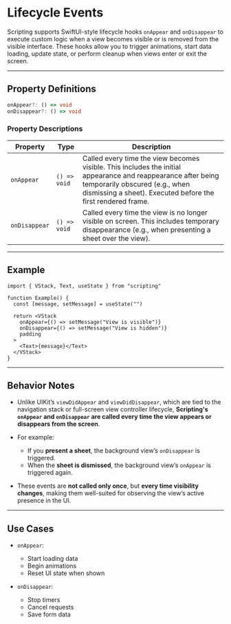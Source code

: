 # Lifecycle Events 

Scripting supports SwiftUI-style lifecycle hooks `onAppear` and `onDisappear` to execute custom logic when a view becomes visible or is removed from the visible interface. These hooks allow you to trigger animations, start data loading, update state, or perform cleanup when views enter or exit the screen.

---

## Property Definitions

```ts
onAppear?: () => void
onDisappear?: () => void
```

### Property Descriptions

| Property      | Type         | Description                                                                                                                                                                                                   |
| ------------- | ------------ | ------------------------------------------------------------------------------------------------------------------------------------------------------------------------------------------------------------- |
| `onAppear`    | `() => void` | Called every time the view becomes visible. This includes the initial appearance and reappearance after being temporarily obscured (e.g., when dismissing a sheet). Executed before the first rendered frame. |
| `onDisappear` | `() => void` | Called every time the view is no longer visible on screen. This includes temporary disappearance (e.g., when presenting a sheet over the view).                                                               |

---

## Example

```tsx
import { VStack, Text, useState } from "scripting"

function Example() {
  const [message, setMessage] = useState("")

  return <VStack
    onAppear={() => setMessage("View is visible")}
    onDisappear={() => setMessage("View is hidden")}
    padding
  >
    <Text>{message}</Text>
  </VStack>
}
```

---

## Behavior Notes

* Unlike UIKit’s `viewDidAppear` and `viewDidDisappear`, which are tied to the navigation stack or full-screen view controller lifecycle, **Scripting's `onAppear` and `onDisappear` are called every time the view appears or disappears from the screen**.
* For example:

  * If you **present a sheet**, the background view’s `onDisappear` is triggered.
  * When the **sheet is dismissed**, the background view’s `onAppear` is triggered again.
* These events are **not called only once**, but **every time visibility changes**, making them well-suited for observing the view’s active presence in the UI.

---

## Use Cases

* `onAppear`:

  * Start loading data
  * Begin animations
  * Reset UI state when shown
* `onDisappear`:

  * Stop timers
  * Cancel requests
  * Save form data

